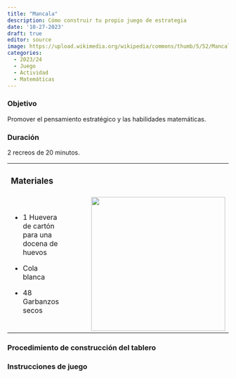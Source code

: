 ```yaml
---
title: "Mancala"
description: Cómo construir tu propio juego de estrategia
date: '10-27-2023'
draft: true
editor: source
image: https://upload.wikimedia.org/wikipedia/commons/thumb/5/52/Mancala_board_at_an_Ezidi_home_in_June_of_2019_in_Wardia_village_near_Shingal_town_04.jpg/640px-Mancala_board_at_an_Ezidi_home_in_June_of_2019_in_Wardia_village_near_Shingal_town_04.jpg
categories: 
  - 2023/24
  - Juego
  - Actividad
  - Matemáticas
---
```


### Objetivo

Promover el pensamiento estratégico y las habilidades matemáticas.

### Duración

2 recreos de 20 minutos.

+---------------------------------------------------+----------------------------------------------------------------------------------------------------------------------------------------------------------------------------------------------------------------------------------------------------------------------:+
| ### Materiales                                    |                                                                                                                                                                                                                                                                       |
+---------------------------------------------------+-----------------------------------------------------------------------------------------------------------------------------------------------------------------------------------------------------------------------------------------------------------------------+
| -   1 Huevera de cartón para una docena de huevos | ![](https://upload.wikimedia.org/wikipedia/commons/thumb/5/52/Mancala_board_at_an_Ezidi_home_in_June_of_2019_in_Wardia_village_near_Shingal_town_04.jpg/640px-Mancala_board_at_an_Ezidi_home_in_June_of_2019_in_Wardia_village_near_Shingal_town_04.jpg){width="305"} |
|                                                   |                                                                                                                                                                                                                                                                       |
| -   Cola blanca                                   |                                                                                                                                                                                                                                                                       |
|                                                   |                                                                                                                                                                                                                                                                       |
| -   48 Garbanzos secos                            |                                                                                                                                                                                                                                                                       |
+---------------------------------------------------+-----------------------------------------------------------------------------------------------------------------------------------------------------------------------------------------------------------------------------------------------------------------------+

### Procedimiento de construcción del tablero

### Instrucciones de juego
